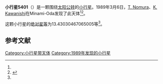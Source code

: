 {{Infobox planet
| bgcolour = #FFFFC0
| name = 5401 Minamioda
| symbol = 
| image = 
| caption = 
| discovery = yes
| discovery_ref = 
| discoverer = [[T._Nomura|T. Nomura]]、[[K._Kawanishi|K. Kawanishi]]
| discovery_site = [[Minami-Oda|Minami-Oda]] 
| discovered = 1989年3月6日
| designations = yes
| mp_name = 
| named_after = 
| alt_names = 1989 EV/ 1973 UH2 / 1973 YN / 1983 AH2 / 1984 DN1 / 1987 WO3
| mp_category = [[主带小行星|主带小行星]]
| orbit_ref = <ref name="a">[http://ssd.jpl.nasa.gov/sbdb.cgi?sstr=5401 5401 Minamioda] {{Wayback|url=http://ssd.jpl.nasa.gov/sbdb.cgi?sstr=5401 |date=20210903205715 }}，小行星數據庫瀏覽器（JPL Small-Body Database Browser）－[[美国国家航空航天局|美国国家航空航天局]]喷气推进实验室</ref>
| epoch = 2456400.5 (2013年4月18日更新)
| aphelion = {{convert|3.215767125100444|AU|km|3|abbr=on|lk=out}}
| perihelion = {{convert|2.378208653852512|AU|km|3|abbr=on}}
| semimajor = {{convert|2.796987889476478|AU|km|3|abbr=on}}
| eccentricity = 0.14972508
| period = 1708.576016 [[日|日]]<br />4.68[[儒略年|儒略年]]
| avg_speed = 
| inclination = 10.06675393083709
| asc_node = 46.98646063389667
| mean_anomaly = 
| arg_peri = 13.43030467065005
| satellites = 
| physical_characteristics = yes
| dimensions = 
| mass = 
| density = 
| surface_grav = 
| escape_velocity = 
| sidereal_day = 
| axial_tilt = 
| pole_ecliptic_lat = 
| pole_ecliptic_lon = 
| albedo = 
| temperatures= 
| temp_name1 = 
| mean_temp_1 = 
| max_temp_1 = 
| temp_name2 = 
| max_temp_2 = 
| spectral_type = 
| abs_magnitude = 13.43030467065005
}}

'''小行星5401'''（{{lang-en|5401 Minamioda}}）是一颗围绕[[太阳|太阳]][[公转|公转]]的[[小行星|小行星]]。1989年3月6日，[[T._Nomura|T. Nomura]]、[[K._Kawanishi|K. Kawanishi]]在Minami-Oda发现了此天体<ref name="a" /><ref>{{cite news|title=小行星列表|url=http://cfa-www.harvard.edu/iau/lists/NumberedMPs.txt|accessdate=2013-07-08|newspaper=哈佛大学|archive-date=2008-05-17|archive-url=https://web.archive.org/web/20080517010638/http://cfa-www.harvard.edu/iau/lists/NumberedMPs.txt|dead-url=no}}</ref>。

这颗小行星的[[绝对星等|绝对星等]]为13.43030467065005等<ref name="a" />。

==参考文献==
{{reflist}}
{{Minor Planet Number|[[小行星5400|小行星5400]]|[[小行星5402|小行星5402]]}}

{{小天体}}

[[Category:小行星带天体|Category:小行星带天体]]
[[Category:1989年发现的小行星|Category:1989年发现的小行星]]

{{asteroid-stub}}